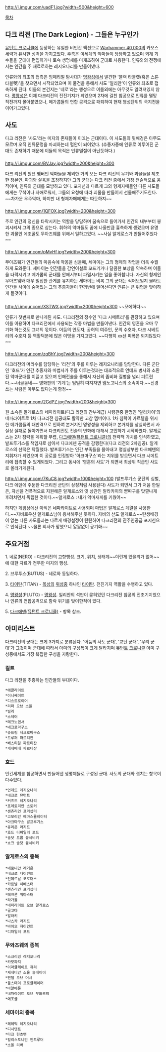 http://i.imgur.com/uadF1.jpg?width=500&height=600

[[목차]]

== 다크 리전 (The Dark Legion) - 그들은 누구인가 ==
[[뮤턴트 크로니클]]에 등장하는 유일한 비인간 팩션으로 [[Warhammer 40,000]]의 카오스 세력과 유사한 성격을 가지고있다. 주축은 이세계의 악마들이 당담하고 있으며 외계 괴수들을 군대에 편입하거나 토속 생명체를 마개조하여 군대로 사용한다. 인류와의 전쟁에서는 인간을 주 재료로하는 레지오나리를 만들어냈다.

인류와의 최초의 접촉은 임페리얼 탐사대가 [[명왕성]]에서 발견한 '블랙 타블렛(혹은 스톤 타블렛)'을 찾으면서 시작되었으며 이 물건을 통해서 사도 '일리안'이 인류와 최초로 접촉하게 된다. 이들의 본건지는 '네로'라는 행성으로 이름외에는 아무것도 알려져있지 않다. [[명왕성]]은 이제 다크리전의 전진기지가 되었으며 2차에 걸친 침공으로 인류를 멸망 직전까지 몰아붙였으나, 메가콥들의 연합 공격으로 패퇴하여 현재 행성단위의 국지전을 이어가고있다.

== 사도 ==
다크 리전은 '사도'라는 미지의 존재들이 이끄는 군대이다. 이 사도들의 뒷배경은 아무도 모르며 오직 인류문명을 파괴하는데 혈안이 되어있다. (추종자중에 인류로 이루어진 군대도 존재하기 때문에 이들의 목적은 인류멸절이 아닌듯하다.)

=== {{{#Red '''전쟁의 사도 알게로스 (Algeroth)''' }}} ===
http://i.imgur.com/BVJay.jpg?width=200&height=300

다크 리전의 원년 멤버인 악마들을 제외한 거의 모든 다크 리전의 무기와 괴물들을 제조한 장본인. 
파괴와 살육을 조장하지만 그의 군대는 다크 리전 중에서 가장 전술적으로 움직이며, 인류의 군대를 모방하고 있다. 
포지션과 다르게 그의 형제자매들인 다른 사도들에게는 무척이나 자애로워서, 그들의 요청에 따라 괴물을 만들어서 선물해주기도한다. 
~~차가운 우주악마, 하지만 내 형제자매에게는 따듯하지~~

=== {{{#gray '''광기의 사도 무아즈웨 (Muawijhe)''' }}} ===
http://i.imgur.com/1QFOX.jpg?width=200&height=300

주로 인간의 정신을 타락시키는 역할을 당담하며 꿈속으로 들어가서 인간의 내부부터 붕괴시켜서 그의 종으로 삼는다. 
휘하의 악마들도 꿈에 나올만큼 흉측하게 생겼으며 유명한 괴물인 에조굴도 무아즈웨를 위해서 일하고있다.
~~사실 알게로스가 만들어주었다~~

=== {{{#Blue '''거짓의 사도 세마이 (Semai)''' }}} ===
http://i.imgur.com/pMvHf.jpg?width=200&height=300

무아즈웨가 인간들의 마음속에 악몽을 심을때, 세마이는 그의 형제의 작업을 더욱 수월하게 도와준다. 세마이는 인간들을 감언이설로 꼬드기거나 달콤한 보상을 약속하며 이들을 타락시키고 메가콥의 군대를 안에서부터 파멸시키는 일을 좋아합니다. 자신의 형제인 무아즈웨와 매우 밀접한 관게를 유지하는 세마이는 비록 그의 군대는 적어보일지 몰라도 인간들 사이에 숨어있는 그의 추종자들이 한꺼번에 일어선다면 인류는 큰 위협을 맞이하게 될것이다.

=== {{{#Purple '''첫번째 사도, 일리안 (Ilian)''' }}} ===
http://i.imgur.com/XSTWX.jpg?width=200&height=300
~~모에하다~~

인류가 첫번째로 만나게된 사도. 다크리전의 정수인 '다크 시메트리'를 관장하고 있으며 이를 이용하여 다크리전에서 사용되는 각종 마법을 만들어낸다. 인간의 영혼을 오마 무기화 하는것도 그녀의 몫이다. 어둠의 인도자, 공허의 여주인, 문의 수호자, 다크 시베트리의 수호자 등 역활덕분에 많은 이명을 가지고있다. ~~다행히 xx선 피폭은 되지않았다~~

=== {{{#Green '''뎀노고니스 (Demnogonis)''' }}} ===
http://i.imgur.com/zqBhY.jpg?width=200&height=300

다크리전의 머리수를 담당하는 '리전'의 주를 이루는 레지오나리를 담당한다. 다른 군단인 '호드'가 인간 추종자와 마법사가 주를 이루는것과는 대조적으로 언데드 병사와 소환된 악마군대를 이끌고 있으며 인해전술을 통해서 자신의 좀비화 질병을 널리 퍼트린다.~~너글돋네~~ 영화판의 '기계'는 엄밀히 따지자면 넴노고니스의 소속이다.~~신경쓰는 사람은 아무도 없다는게 함정~~

=== {{{#lightskyblue '''영혼의 사도 아크마구스 발프루기스(Archmagus Valpurgis)''' }}} ===
http://i.imgur.com/2GdPZ.jpg?width=200&height=300

원 소속은 알게로스의 네파라이트(다크 리전의 간부계급) 사령관중 한명인 '알라카이'의 네파라이트로 1차 다크리전 침공대도 활약한 고참 멤버이다. 
1차 침략이 카르텔을 위시한 메가콥들의 대반격으로 인하여 본거지인 명왕성을 제외하고 본거지를 상실하면서 사실상 실패로 돌아가면서 다크리전도 전술의 변화에 대해서 고민하기 시작하였다. 알게로스는 2차 침략을 계획할 무렵, [[다크에덴(뮤턴트 크로니클)]]의 전략적 가치를 인식하였고, 발프루기스를 책임자로 삼아서 다크에덴 공격을 감행한다(다크 리전의 2차침공). 알게로스의 선택은 탁월했다. 발프루기스는 인간 부족들을 몰아내고 명실상부한 다크에덴의 지휘자가 되었으며 이 공로를 인정받아 '아크마구스'라는 지위를 받으면서 다크 시메트리에 접촉할 수 있게되었다. 그리고 동시에 '영혼의 사도'가 되면서 최상위 직급인 사도로 올라가게된다. 

http://i.imgur.com/7KuC8.jpg?width=100&height=100
(발프루기스 군단의 심벌, 다크 에덴에 주둔한 다크리전 군단의 상징처럼 사용된다)
사도가 되면서 그가 처음 한일은, 자신을 전폭적으로 지원해준 알게로스와 옛 상관인 알라카이의 뺨따구를 맛깔나게 후려치면서 독립한 것이다.~~알게로스 : 내가 악마새끼를 키웠어~~

하지만 게임상에선 아직은 네파라이트로 사용되며 마법은 알게로스 계열을 사용한다.~~자비로우신 알게로스님이 용서해주신 듯하다. 자비의 삳도 알게로스~~탄생배경이 없는 다른 사도들과는 다르게 배경설정이 탄탄하여 다크리전의 진주인공급 포지션으로 인식된다.~~물론 회사가 망했으니 얄짤없이 공기화~~

== 주요거점 ==
1. 네로(NERO) - 다크리전의 고향행성. 크기, 위치, 생태계~~이런게 있을리가 없어~~에 대한 자료가 전무한 미지의 행성. 

2. 브루투스(BUTUS) - 네로와 동일하다. 

3. [[타이탄]](TITAN) - [[목성]]의 [[위성]]중 하나인 [[타이탄]]. 전진기지 역활을 수행하고 있다.

4. [[명왕성]](PLUTO) - [[명왕성]]. 일리안의 석판이 묻혀있던 다크리전 침공의 전초기지였으나 인류의 연합공격으로 함락 위기를 맞이한적이 있다. 

5. [[다크에덴(뮤턴트 크로니클)]] - 항목 참조. 

== 아미리스트 ==
다크리전의 군대는 크게 3가지로 분류된다. '어둠의 사도 군대', '교단 군대', '무리 군대'가 그것이며 군대에 따라서 아미의 구성폭이 크게 달라지며 [[뮤턴트 크로니클]] 아미 구성중에서도 가장 복잡한 구성을 자랑한다.

=== 컬트 ===
다크 리전을 추종하는 인간들의 부대이다.

 *에콜라이트
 *이니쎄이트
 *디스트로이어
 *리퍼 오브 소울
 *빌리
 *스테어
 *테크노멘서
 *네크로마구스
 *슈프림 네크로마구스
 *트루퍼 파르티잔
 *베스티알 파르티잔
 *게네매데 파르티잔

=== 호드 ===
인간세계를 침공하면서 만들어낸 생명체들로 구성된 군대. 사도의 군대와 겹치는 항목이 다수있다.

 *언데드 레지오나리
 *네크로 뮤턴트
 *커즈드 레지오나리
 *프레토리안 스토커
 *센츄리언 프리셉터
 *고모리안 에마스큘레이터
 *아크마구스 발프루기스
 *쥬리온 라지드
 *호드 디파일러 포드
 *솔닷 트룹 볼셰비키
 *쇼크 솔닷 볼셰비키

=== 알게로스의 종복 ===

 *네로니안 레기온
 *네크로 타이런트
 *인페르날 코로더스
 *카르날 하베스터
 *센츄리언 프리셉터
 *테크론 워마스터
 *라가톨
 *네파라이트 오브 알게로스
 *골고다
 *알라키
 *나스카 라지드
 *바이오 자이언트
 *디파일러 포드

=== 무와즈웨의 종복 ===

 *스크리밍 레지오나리
 *카모파지
 *이마큘레이트 퓨리
 *제네디안 소울 슬레이어
 *앤젤 오브 머시
 *둠스데이 프로클레이머
 *바알에론
 *네파라이트 오브 무와즈웨
 *에조굴

=== 세마이의 종복 ===

 *헤레틱 레지오나리
 *디시덴트
 *다크 헌츠맨
 *칼리스토니언 인트루더
 *소울 리버
